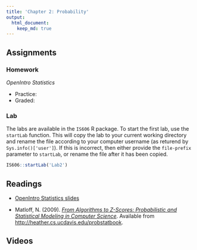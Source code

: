 ```yaml
---
title: 'Chapter 2: Probability'
output:
  html_document:
    keep_md: true
---
```


## Assignments

### Homework

*OpenIntro Statistics*

* Practice:
* Graded:

### Lab

The labs are available in the `IS606` R package. To start the first lab, use the `startLab` function. This will copy the lab to your current working directory and rename the file according to your computer username (as returend by `Sys.info()['user']`). If this is incorrect, then either provide the `file-prefix` parameter to `startLab`, or rename the file after it has been copied.

```r
IS606::startLab('Lab2')
```

## Readings

* [OpenIntro Statistics slides](https://github.com/jbryer/IS606Fall2015/raw/master/Slides/OpenIntro/os2_slides_02.pdf)

* Matloff, N. (2009). [*From Algorithms to Z-Scores: Probabilistic and Statistical Modeling in Computer Science*](https://github.com/jbryer/IS606Fall2015/blob/master/Textbook/ProbStatBook.pdf?raw=true). Available from [http://heather.cs.ucdavis.edu/probstatbook](http://heather.cs.ucdavis.edu/probstatbook).


## Videos


